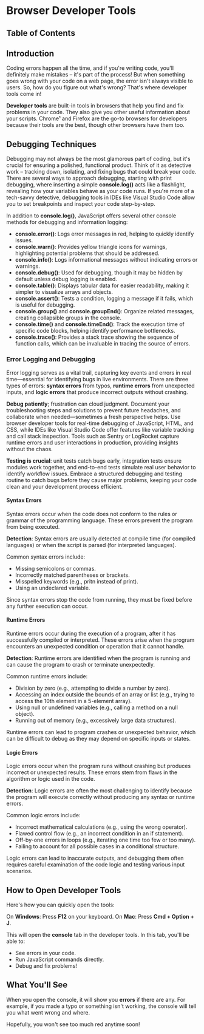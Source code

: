 
# Browser Developer Tools

## Table of Contents

## Introduction

Coding errors happen all the time, and if you're writing code, you'll definitely make mistakes – it's part of the process! But when something goes wrong with your code on a web page, the error isn't always visible to users. So, how do you figure out what's wrong? That's where developer tools come in!

**Developer tools** are built-in tools in browsers that help you find and fix problems in your code. They also give you other useful information about your scripts. Chrome¹ and Firefox are the go-to browsers for developers because their tools are the best, though other browsers have them too.

## Debugging Techniques

Debugging may not always be the most glamorous part of coding, but it's crucial for ensuring a polished, functional product. Think of it as detective work – tracking down, isolating, and fixing bugs that could break your code. There are several ways to approach debugging, starting with print debugging, where inserting a simple **console.log()** acts like a flashlight, revealing how your variables behave as your code runs. If you're more of a tech-savvy detective, debugging tools in IDEs like Visual Studio Code allow you to set breakpoints and inspect your code step-by-step.

In addition to **console.log()**, JavaScript offers several other console methods for debugging and information logging:

- **console.error()**: Logs error messages in red, helping to quickly identify issues.
- **console.warn()**: Provides yellow triangle icons for warnings, highlighting potential problems that should be addressed.
- **console.info()**: Logs informational messages without indicating errors or warnings.
- **console.debug()**: Used for debugging, though it may be hidden by default unless debug logging is enabled.
- **console.table()**: Displays tabular data for easier readability, making it simpler to visualize arrays and objects.
- **console.assert()**: Tests a condition, logging a message if it fails, which is useful for debugging.
- **console.group()** and **console.groupEnd()**: Organize related messages, creating collapsible groups in the console.
- **console.time()** and **console.timeEnd()**: Track the execution time of specific code blocks, helping identify performance bottlenecks.
- **console.trace()**: Provides a stack trace showing the sequence of function calls, which can be invaluable in tracing the source of errors.

<BackToTop />

### Error Logging and Debugging

Error logging serves as a vital trail, capturing key events and errors in real time—essential for identifying bugs in live environments. There are three types of errors: **syntax errors** from typos, **runtime errors** from unexpected inputs, and **logic errors** that produce incorrect outputs without crashing.

**Debug patiently**; frustration can cloud judgment. Document your troubleshooting steps and solutions to prevent future headaches, and collaborate when needed—sometimes a fresh perspective helps. Use browser developer tools for real-time debugging of JavaScript, HTML, and CSS, while IDEs like Visual Studio Code offer features like variable tracking and call stack inspection. Tools such as Sentry or LogRocket capture runtime errors and user interactions in production, providing insights without the chaos.

**Testing is crucial**: unit tests catch bugs early, integration tests ensure modules work together, and end-to-end tests simulate real user behavior to identify workflow issues. Embrace a structured debugging and testing routine to catch bugs before they cause major problems, keeping your code clean and your development process efficient.

#### Syntax Errors

Syntax errors occur when the code does not conform to the rules or grammar of the programming language. These errors prevent the program from being executed.

**Detection**: Syntax errors are usually detected at compile time (for compiled languages) or when the script is parsed (for interpreted languages).

Common syntax errors include:

- Missing semicolons or commas.
- Incorrectly matched parentheses or brackets.
- Misspelled keywords (e.g., pritn instead of print).
- Using an undeclared variable.

Since syntax errors stop the code from running, they must be fixed before any further execution can occur.

#### Runtime Errors

Runtime errors occur during the execution of a program, after it has successfully compiled or interpreted. These errors arise when the program encounters an unexpected condition or operation that it cannot handle.

**Detection**: Runtime errors are identified when the program is running and can cause the program to crash or terminate unexpectedly.

Common runtime errors include:

- Division by zero (e.g., attempting to divide a number by zero).
- Accessing an index outside the bounds of an array or list (e.g., trying to access the 10th element in a 5-element array).
- Using null or undefined variables (e.g., calling a method on a null object).
- Running out of memory (e.g., excessively large data structures).

Runtime errors can lead to program crashes or unexpected behavior, which can be difficult to debug as they may depend on specific inputs or states.

#### Logic Errors

Logic errors occur when the program runs without crashing but produces incorrect or unexpected results. These errors stem from flaws in the algorithm or logic used in the code.

**Detection**: Logic errors are often the most challenging to identify because the program will execute correctly without producing any syntax or runtime errors.

Common logic errors include:

- Incorrect mathematical calculations (e.g., using the wrong operator).
- Flawed control flow (e.g., an incorrect condition in an if statement).
- Off-by-one errors in loops (e.g., iterating one time too few or too many).
- Failing to account for all possible cases in a conditional structure.

Logic errors can lead to inaccurate outputs, and debugging them often requires careful examination of the code logic and testing various input scenarios.

<BackToTop />

## How to Open Developer Tools

Here's how you can quickly open the tools:

On **Windows**: Press **F12** on your keyboard.
On **Mac**: Press **Cmd + Option + J**.

This will open the **console** tab in the developer tools. In this tab, you'll be able to:

- See errors in your code.
- Run JavaScript commands directly.
- Debug and fix problems!

## What You'll See

When you open the console, it will show you **errors** if there are any. For example, if you made a typo or something isn't working, the console will tell you what went wrong and where.

Hopefully, you won't see too much red anytime soon!
